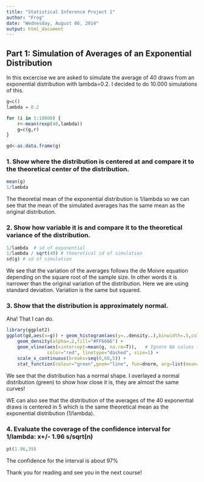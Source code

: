 ```yaml
---
title: "Statistical Inference Project 1"
author: "Frog"
date: "Wednesday, August 06, 2014"
output: html_document
---
```


## Part 1: Simulation of Averages of an Exponential Distribution

In this excercise we are asked to simulate the average of 40 draws from an exponential
distribution with lambda=0.2. I decided to do 10.000 simulations of this.

```r
g=c()
lambda = 0.2

for (i in 1:10000) {
    r<-mean(rexp(40,lambda))
    g=c(g,r)
}

gd<-as.data.frame(g)
```

### 1. Show where the distribution is centered at and compare it to the theoretical center of the distribution.

```r
mean(g)
1/lambda
```

The theoretial mean of the exponential distribution is 1/lambda so we can see that the mean
of the simulated averages has the same mean as the original distribution.

### 2. Show how variable it is and compare it to the theoretical variance of the distribution.

```r
1/lambda  # sd of exponential
1/lambda / sqrt(40) # theoretical sd of simulation
sd(g) # sd of simulation
```

We see that the variation of the averages follows the de Moivre equation depending on the square
root of the sample size. In other words it is narrower than the original variation of the distribution. Here we are using standard deviation. Variation is the same but squared.

### 3. Show that the distribution is approximately normal.

Aha! That I can do.

```r
library(ggplot2)
ggplot(gd,aes(x=g)) + geom_histogram(aes(y=..density..),binwidth=.5,colour="black",fill="white") +
    geom_density(alpha=.2,fill="#FF6666") +
    geom_vline(aes(xintercept=mean(g, na.rm=T)),   # Ignore NA values for mean
               color="red", linetype="dashed", size=1) +
    scale_x_continuous(breaks=seq(0,60,5)) +
    stat_function(colour="green",geom="line", fun=dnorm, arg=list(mean=1/0.2, sd=0.79))
```

We see that the distribution has a normal shape. I overlayed a normal distribution (green) to show
how close it is, they are almost the same curves!

WE can also see that the distribution of the averages of the 40 exponential draws is centered in 5
which is the same theoretical mean as the exponential distribution (1/lambda).

### 4. Evaluate the coverage of the confidence interval for 1/lambda: x+/- 1.96 s/sqrt(n)

```r
pt(1.96,39)
```

The confidence for the interval is about 97%

Thank you for reading and see you in the next course!